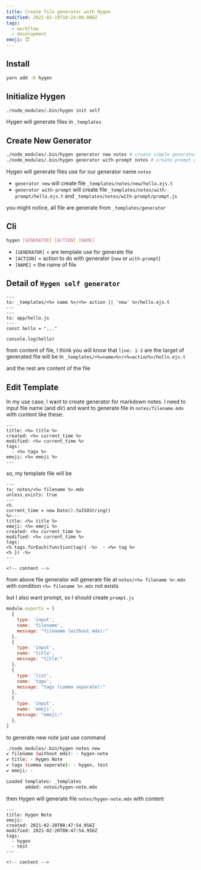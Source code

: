 ```yaml
---
title: Create file generator with Hygen
modified: 2021-02-19T18:24:00.000Z
tags:
  - workflow
  - development
emoji: 😈
---
```


## Install

```sh
yarn add -D hygen
```

## Initialize Hygen

```sh
./node_modules/.bin/hygen init self
```

Hygen will generate files in `_templates`

## Create New Generator

```sh
./node_modules/.bin/hygen generator new notes # create simple generator
./node_modules/.bin/hygen generator with-prompt notes # create prompt generator
```

Hygen will generate files use for our generator name `notes`

- `generator new` will create file `_templates/notes/new/hello.ejs.t`
- `generator with-prompt` will create file `_templates/notes/with-prompt/hello.ejs.t` and `_templates/notes/with-prompt/prompt.js`

you might notice, all file are generate from `_templates/generator`

## Cli

```sh
hygen [GENERATOR] [ACTION] [NAME]
```

- `[GENERATOR]` = are template use for generate file
- `[ACTION]` = action to do with generator (`new` or `with-prompt`)
- `[NAME]` = the name of file

## Detail of `Hygen self generator`

```file=_templates/generator/new/hello.ejs.t
---
to: _templates/<%= name %>/<%= action || 'new' %>/hello.ejs.t
---
---
to: app/hello.js
---
const hello = "..."

console.log(hello)
```

from content of file, I think you will know that `line: 1-3` are the target of generated file will be in `_templates/<%=name=%>/<%=action%>/hello.ejs.t`

and the rest are content of the file

## Edit Template

In my use case, I want to create generator for markdown notes. I need to input file name (and dir) and want to generate file in `notes/filename.mdx` with content like these:

```mdx
---
title: <%= title %>
created: <%= current_time %>
modified: <%= current_time %>
tags:
  - <%= tags %>
emoji: <%= emoji %>
---
```

so, my template file will be

```file=_templates/notes/new/note.ejs.t
---
to: notes/<%= filename %>.mdx
unless_exists: true
---
<%
current_time = new Date().toISOString()
%>---
title: <%= title %>
emoji: <%= emoji %>
created: <%= current_time %>
modified: <%= current_time %>
tags:
<% tags.forEach(function(tag){ -%>  - <%= tag %>
<% }) -%>
---

<!-- content -->
```

from above file
generator will generate file at `notes/<%= filename %>.mdx` with condition `<%= filename %>.mdx` not exists

but I also want prompt, so I should create `prompt.js`

```file=_templates/notes/new/prompt.js
module.exports = [
  {
    type: 'input',
    name: 'filename',
    message: "filename (without mdx):"
  },
  {
    type: 'input',
    name: 'title',
    message: "title:"
  },
  {
    type: 'list',
    name: 'tags',
    message: "tags (comma separate):"
  },
  {
    type: 'input',
    name: 'emoji',
    message: "emoji:"
  },
]
```

to generate new note just use command

```sh
./node_modules/.bin/hygen notes new
✔ filename (without mdx): · hygen-note
✔ title: · Hygen Note
✔ tags (comma seperate): · hygen, test
✔ emoji: ·

Loaded templates: _templates
       added: notes/hygen-note.mdx
```

then Hygen will generate file `notes/hygen-note.mdx`
with content

```mdx
---
title: Hygen Note
emoji:
created: 2021-02-20T08:47:54.956Z
modified: 2021-02-20T08:47:54.956Z
tags:
  - hygen
  - test
---

<!-- content -->
```
